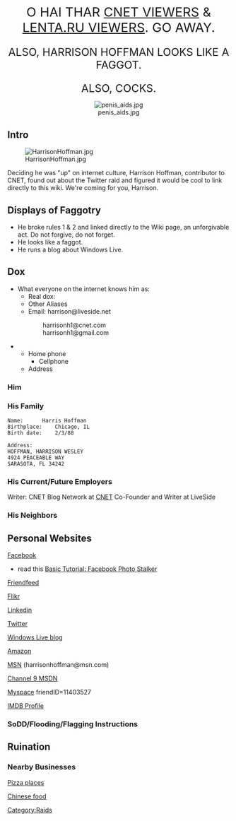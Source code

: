 <center><big><big><big><big>O HAI THAR [http://news.cnet.com/8301-13515_3-10279618-26.html CNET VIEWERS] & [http://translate.google.com/translate?hl=en&sl=ru&tl=en&u=http%3A%2F%2Flenta.ru%2Farticles%2F2009%2F07%2F06%2Fchan%2F LENTA.RU VIEWERS]. GO AWAY. 


ALSO, HARRISON HOFFMAN LOOKS LIKE A FAGGOT. 


ALSO, COCKS.</big></big></big></big>

[[File:penis_aids.jpg]]</center>


{{Standard/Notices 
| Watched = true
}}
==Intro==

[[File:HarrisonHoffman.jpg|right]]

Deciding he was "up" on internet culture, Harrison Hoffman, contributor to CNET, found out about the Twitter raid and figured it would be cool to link directly to this wiki. We're coming for you, Harrison.

==Displays of Faggotry==

* He broke rules 1 & 2 and linked directly to the Wiki page, an unforgivable act. Do not forgive, do not forget.
* He looks like a faggot.
* He runs a blog about Windows Live.

==Dox==
* What everyone on the internet knows him as:
** Real dox:
** Other Aliases
** Email: harrison@liveside.net
::: harrisonh1@cnet.com
::: harrisonh1@gmail.com
** Home phone
*** Cellphone
** Address


===Him===
===His Family===


 Name:		Harris Hoffman
 Birthplace:	Chicago, IL
 Birth date:	2/3/88

 Address:
 HOFFMAN, HARRISON WESLEY
 4924 PEACEABLE WAY
 SARASOTA, FL 34242



===His Current/Future Employers===
Writer: CNET Blog Network at [http://anonym.to/http://www.cnet.com/profile/harrisonh1/ CNET]
Co-Founder and Writer at LiveSide

===His Neighbors===

==Personal Websites==

[http://anonym.to/http://www.facebook.com/people/Harrison-Hoffman/10619489 Facebook]
*read this [[Basic Tutorial: Facebook Photo Stalker]]
[http://anonym.to/http://friendfeed.com/harrisonhoffman Friendfeed]

[http://anonym.to/http://flickr.com/photos/harrisonh1/ Flikr]

[http://anonym.to/http://www.linkedin.com/in/harrisonhoffman Linkedin]

[http://anonym.to/http://twitter.com/harrisonhoffman Twitter]

[http://anonym.to/http://www.liveside.net/ Windows Live blog]

[http://anonym.to/http://www.amazon.com/gp/pdp/profile/A11EQ4FJA12YN/ Amazon]

[http://anonym.to/http://harrison.spaces.live.com/ MSN] (harrisonhoffman@msn.com)

[http://anonym.to/http://channel9.msdn.com/Niners/harrisonh1/ Channel 9 MSDN]

[http://anonym.to/http://www.myspace.com/harrison1 Myspace] friendID=11403527

[http://anonym.to/http://www.imdb.com/user/ur6458596/boards/profile IMDB Profile]

===SoDD/Flooding/Flagging Instructions===

==Ruination==
===Nearby Businesses===

[[Category:Raids]]
[http://anonym.to/http://maps.google.com/maps?near=4924+Peaceable+Way,+Sarasota,+FL+34242&geocode=&q=pizza&f=l&gl=us&sll=27.283544,-82.563736&sspn=0.00862,0.013797&ie=UTF8&ll=27.30757,-82.546978&spn=0.068944,0.110378&z=13 Pizza places]

[http://anonym.to/http://maps.google.com/maps?near=4924+Peaceable+Way,+Sarasota,+FL+34242&geocode=&q=chinese&f=l&gl=us&sll=27.283544,-82.563736&sspn=0.00862,0.013797&ie=UTF8&z=13 Chinese food]